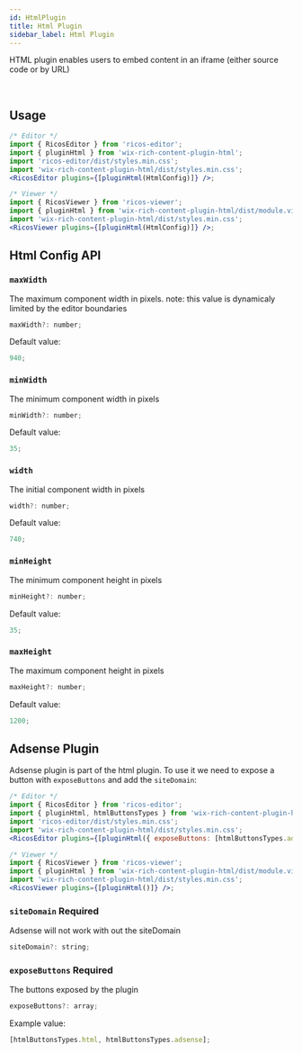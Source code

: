 ```yaml
---
id: HtmlPlugin
title: Html Plugin
sidebar_label: Html Plugin
---
```



HTML plugin enables users to embed content in an iframe (either source code or by URL)

<div className="card">
  <RicosEditorWithMobile
    content={createContent('Add an Html')}
    placeholder={'Type here!'}
    plugins={[pluginHtml()]}
  />
</div>
<br />

## Usage

```jsx
/* Editor */
import { RicosEditor } from 'ricos-editor';
import { pluginHtml } from 'wix-rich-content-plugin-html';
import 'ricos-editor/dist/styles.min.css';
import 'wix-rich-content-plugin-html/dist/styles.min.css';
<RicosEditor plugins={[pluginHtml(HtmlConfig)]} />;

/* Viewer */
import { RicosViewer } from 'ricos-viewer';
import { pluginHtml } from 'wix-rich-content-plugin-html/dist/module.viewer';
import 'wix-rich-content-plugin-html/dist/styles.min.css';
<RicosViewer plugins={[pluginHtml(HtmlConfig)]} />;
```

## Html Config API

### `maxWidth`

The maximum component width in pixels. note: this value is dynamicaly limited by the editor boundaries

```jsx
maxWidth?: number;
```

Default value:

```jsx
940;
```

### `minWidth`

The minimum component width in pixels

```jsx
minWidth?: number;
```

Default value:

```jsx
35;
```

### `width`

The initial component width in pixels

```jsx
width?: number;
```

Default value:

```jsx
740;
```

### `minHeight`

The minimum component height in pixels

```jsx
minHeight?: number;
```

Default value:

```jsx
35;
```

### `maxHeight`

The maximum component height in pixels

```jsx
maxHeight?: number;
```

Default value:

```jsx
1200;
```

## Adsense Plugin

Adsense plugin is part of the html plugin. To use it we need to expose a button with `exposeButtons` and add the `siteDomain`:

<div className="card">
  <RicosEditorWithMobile
    content={createContent('Add adsense')}
    placeholder={'Type here!'}
    plugins={[pluginHtml({ exposeButtons: ['adsense'], siteDomain: 'https://www.wix.com' })]}
  />
</div>

```jsx
/* Editor */
import { RicosEditor } from 'ricos-editor';
import { pluginHtml, htmlButtonsTypes } from 'wix-rich-content-plugin-html';
import 'ricos-editor/dist/styles.min.css';
import 'wix-rich-content-plugin-html/dist/styles.min.css';
<RicosEditor plugins={[pluginHtml({ exposeButtons: [htmlButtonsTypes.adsense], , siteDomain: 'https://dana.wixsite.com/mysite' })]} />;

/* Viewer */
import { RicosViewer } from 'ricos-viewer';
import { pluginHtml } from 'wix-rich-content-plugin-html/dist/module.viewer';
import 'wix-rich-content-plugin-html/dist/styles.min.css';
<RicosViewer plugins={[pluginHtml()]} />;
```

### `siteDomain` **Required**

Adsense will not work with out the siteDomain

```jsx
siteDomain?: string;
```

### `exposeButtons` **Required**

The buttons exposed by the plugin

```jsx
exposeButtons?: array;
```

Example value:

```jsx
[htmlButtonsTypes.html, htmlButtonsTypes.adsense];
```
<br />
